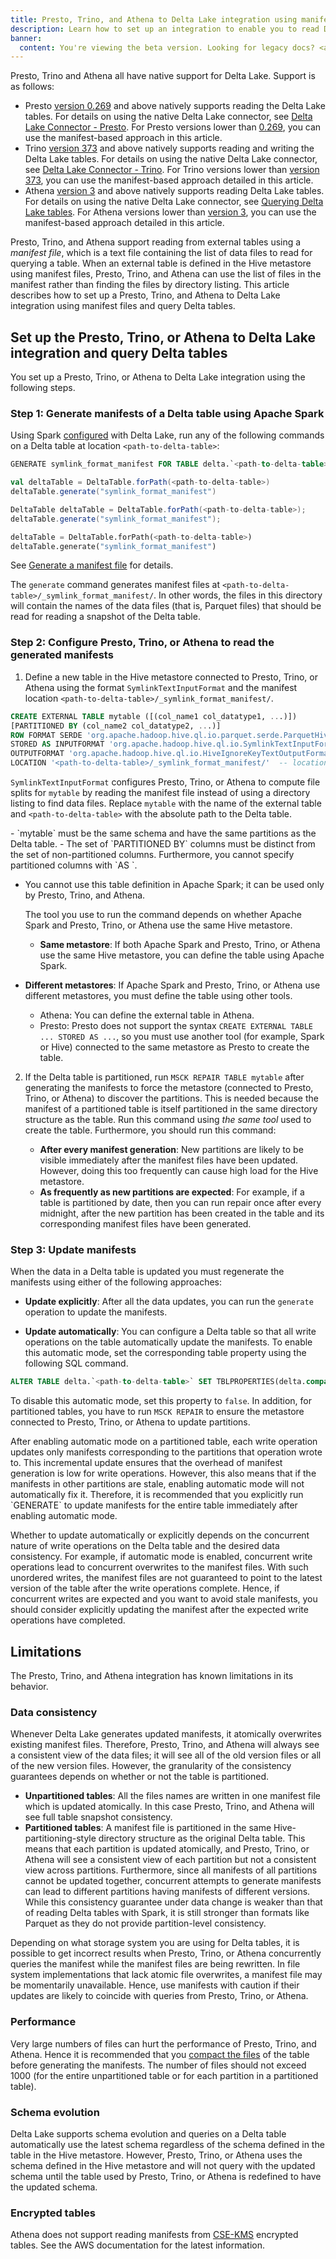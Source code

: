 ```yaml
---
title: Presto, Trino, and Athena to Delta Lake integration using manifests
description: Learn how to set up an integration to enable you to read Delta tables from Presto, Trino, and Athena.
banner:
  content: You're viewing the beta version. Looking for legacy docs? <a href="https://docs.delta.io" target="_blank" rel="noopener">Click here.</a>
---
```



<Aside type="caution" title="Important">

Presto, Trino and Athena all have native support for Delta Lake. Support is as follows:

- Presto [version 0.269](https://prestodb.io/docs/0.269/release/release-0.269.html#delta-lake-connector-changes) and above natively supports reading the Delta Lake tables. For details on using the native Delta Lake connector, see [Delta Lake Connector - Presto](https://prestodb.io/docs/current/connector/deltalake.html). For Presto versions lower than [0.269](https://prestodb.io/docs/0.269/release/release-0.269.html#delta-lake-connector-changes), you can use the manifest-based approach in this article.
- Trino [version 373](https://trino.io/docs/current/release/release-373.html) and above natively supports reading and writing the Delta Lake tables. For details on using the native Delta Lake connector, see [Delta Lake Connector - Trino](https://trino.io/docs/current/connector/delta-lake.html). For Trino versions lower than [version 373](https://trino.io/docs/current/release/release-373.html), you can use the manifest-based approach detailed in this article.
- Athena [version 3](https://docs.aws.amazon.com/athena/latest/ug/engine-versions-reference-0003.html) and above natively supports reading Delta Lake tables. For details on using the native Delta Lake connector, see [Querying Delta Lake tables](https://docs.aws.amazon.com/athena/latest/ug/delta-lake-tables.html). For Athena versions lower than [version 3](https://docs.aws.amazon.com/athena/latest/ug/engine-versions-reference-0003.html), you can use the manifest-based approach detailed in this article.

</Aside>

Presto, Trino, and Athena support reading from external tables using a _manifest file_, which is a text file containing the list of data files to read for querying a table. When an external table is defined in the Hive metastore using manifest files, Presto, Trino, and Athena can use the list of files in the manifest rather than finding the files by directory listing. This article describes how to set up a Presto, Trino, and Athena to Delta Lake integration using manifest files and query Delta tables.

## Set up the Presto, Trino, or Athena to Delta Lake integration and query Delta tables

You set up a Presto, Trino, or Athena to Delta Lake integration using the following steps.

### Step 1: Generate manifests of a Delta table using Apache Spark

Using Spark [configured](quick-start.html#-set-up-as-with-delta) with Delta Lake, run any of the following commands on a Delta table at location `<path-to-delta-table>`:

<Tabs>
<TabItem value="sql" label="SQL" default>

```sql
GENERATE symlink_format_manifest FOR TABLE delta.`<path-to-delta-table>`
```

</TabItem>
<TabItem value="scala" label="Scala">

```scala
val deltaTable = DeltaTable.forPath(<path-to-delta-table>)
deltaTable.generate("symlink_format_manifest")
```

</TabItem>
<TabItem value="java" label="Java">

```java
DeltaTable deltaTable = DeltaTable.forPath(<path-to-delta-table>);
deltaTable.generate("symlink_format_manifest");
```

</TabItem>
<TabItem value="python" label="Python">

```python
deltaTable = DeltaTable.forPath(<path-to-delta-table>)
deltaTable.generate("symlink_format_manifest")
```

</TabItem>
</Tabs>

See [Generate a manifest file](delta-utility.html#-delta-generate) for details.

The `generate` command generates manifest files at `<path-to-delta-table>/_symlink_format_manifest/`. In other words, the files in this directory will contain the names of the data files (that is, Parquet files) that should be read for reading a snapshot of the Delta table.

### Step 2: Configure Presto, Trino, or Athena to read the generated manifests

1. Define a new table in the Hive metastore connected to Presto, Trino, or Athena using the format `SymlinkTextInputFormat` and the manifest location `<path-to-delta-table>/_symlink_format_manifest/`.

```sql
CREATE EXTERNAL TABLE mytable ([(col_name1 col_datatype1, ...)])
[PARTITIONED BY (col_name2 col_datatype2, ...)]
ROW FORMAT SERDE 'org.apache.hadoop.hive.ql.io.parquet.serde.ParquetHiveSerDe'
STORED AS INPUTFORMAT 'org.apache.hadoop.hive.ql.io.SymlinkTextInputFormat'
OUTPUTFORMAT 'org.apache.hadoop.hive.ql.io.HiveIgnoreKeyTextOutputFormat'
LOCATION '<path-to-delta-table>/_symlink_format_manifest/'  -- location of the generated manifest
```

`SymlinkTextInputFormat` configures Presto, Trino, or Athena to compute file splits for `mytable` by reading the manifest file instead of using a directory listing to find data files. Replace `mytable` with the name of the external table and `<path-to-delta-table>` with the absolute path to the Delta table.

<Aside type="caution" title="Important">
  - `mytable` must be the same schema and have the same partitions as the Delta table.
  - The set of `PARTITIONED BY` columns must be distinct from the set of non-partitioned columns. Furthermore, you cannot specify partitioned columns with `AS <select-statement>`.
</Aside>

- You cannot use this table definition in Apache Spark; it can be used only by Presto, Trino, and Athena.

  The tool you use to run the command depends on whether Apache Spark and Presto, Trino, or Athena use the same Hive metastore.

  - **Same metastore**: If both Apache Spark and Presto, Trino, or Athena use the same Hive metastore, you can define the table using Apache Spark.

- **Different metastores**: If Apache Spark and Presto, Trino, or Athena use different metastores, you must define the table using other tools.

  - Athena: You can define the external table in Athena.
  - Presto: Presto does not support the syntax `CREATE EXTERNAL TABLE ... STORED AS ...`, so you must use another tool (for example, Spark or Hive) connected to the same metastore as Presto to create the table.

2. If the Delta table is partitioned, run `MSCK REPAIR TABLE mytable` after generating the manifests to force the metastore (connected to Presto, Trino, or Athena) to discover the partitions. This is needed because the manifest of a partitioned table is itself partitioned in the same directory structure as the table. Run this command using _the same tool_ used to create the table. Furthermore, you should run this command:

   - **After every manifest generation**: New partitions are likely to be visible immediately after the manifest files have been updated. However, doing this too frequently can cause high load for the Hive metastore.
   - **As frequently as new partitions are expected**: For example, if a table is partitioned by date, then you can run repair once after every midnight, after the new partition has been created in the table and its corresponding manifest files have been generated.

### Step 3: Update manifests

When the data in a Delta table is updated you must regenerate the manifests using either of the following approaches:

- **Update explicitly**: After all the data updates, you can run the `generate` operation to update the manifests.

- **Update automatically**: You can configure a Delta table so that all write operations on the table automatically update the manifests. To enable this automatic mode, set the corresponding table property using the following SQL command.

```sql
ALTER TABLE delta.`<path-to-delta-table>` SET TBLPROPERTIES(delta.compatibility.symlinkFormatManifest.enabled=true)
```

To disable this automatic mode, set this property to `false`. In addition, for partitioned tables, you have to run `MSCK REPAIR` to ensure the metastore connected to Presto, Trino, or Athena to update partitions.

<Aside type="note">
  After enabling automatic mode on a partitioned table, each write operation
  updates only manifests corresponding to the partitions that operation wrote
  to. This incremental update ensures that the overhead of manifest generation
  is low for write operations. However, this also means that if the manifests in
  other partitions are stale, enabling automatic mode will not automatically fix
  it. Therefore, it is recommended that you explicitly run `GENERATE` to update
  manifests for the entire table immediately after enabling automatic mode.
</Aside>

Whether to update automatically or explicitly depends on the concurrent nature of write operations on the Delta table and the desired data consistency. For example, if automatic mode is enabled, concurrent write operations lead to concurrent overwrites to the manifest files. With such unordered writes, the manifest files are not guaranteed to point to the latest version of the table after the write operations complete. Hence, if concurrent writes are expected and you want to avoid stale manifests, you should consider explicitly updating the manifest after the expected write operations have completed.

## Limitations

The Presto, Trino, and Athena integration has known limitations in its behavior.

### Data consistency

Whenever Delta Lake generates updated manifests, it atomically overwrites existing manifest files. Therefore, Presto, Trino, and Athena will always see a consistent view of the data files; it will see all of the old version files or all of the new version files. However, the granularity of the consistency guarantees depends on whether or not the table is partitioned.

- **Unpartitioned tables**: All the files names are written in one manifest file which is updated atomically. In this case Presto, Trino, and Athena will see full table snapshot consistency.
- **Partitioned tables**: A manifest file is partitioned in the same Hive-partitioning-style directory structure as the original Delta table. This means that each partition is updated atomically, and Presto, Trino, or Athena will see a consistent view of each partition but not a consistent view across partitions. Furthermore, since all manifests of all partitions cannot be updated together, concurrent attempts to generate manifests can lead to different partitions having manifests of different versions. While this consistency guarantee under data change is weaker than that of reading Delta tables with Spark, it is still stronger than formats like Parquet as they do not provide partition-level consistency.

Depending on what storage system you are using for Delta tables, it is possible to get incorrect results when Presto, Trino, or Athena concurrently queries the manifest while the manifest files are being rewritten. In file system implementations that lack atomic file overwrites, a manifest file may be momentarily unavailable. Hence, use manifests with caution if their updates are likely to coincide with queries from Presto, Trino, or Athena.

### Performance

Very large numbers of files can hurt the performance of Presto, Trino, and Athena. Hence it is recommended that you [compact the files](best-practices.html#-delta-compact-files) of the table before generating the manifests. The number of files should not exceed 1000 (for the entire unpartitioned table or for each partition in a partitioned table).

### Schema evolution

Delta Lake supports schema evolution and queries on a Delta table automatically use the latest schema regardless of the schema defined in the table in the Hive metastore. However, Presto, Trino, or Athena uses the schema defined in the Hive metastore and will not query with the updated schema until the table used by Presto, Trino, or Athena is redefined to have the updated schema.

### Encrypted tables

Athena does not support reading manifests from [CSE-KMS](https://docs.aws.amazon.com/emr/latest/ManagementGuide/emr-emrfs-encryption-cse.html) encrypted tables. See the AWS documentation for the latest information.
